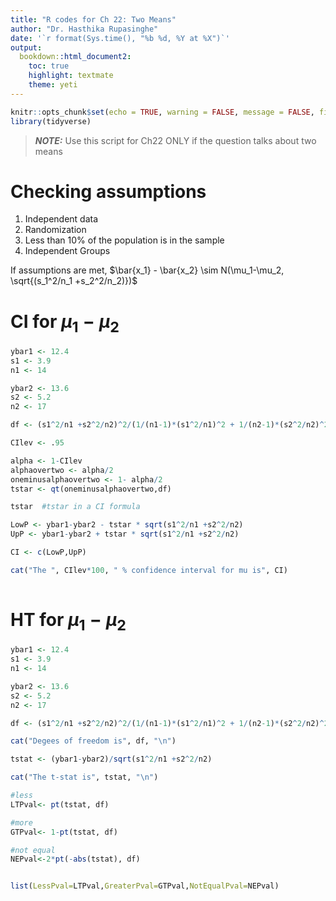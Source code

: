 ```yaml
---
title: "R codes for Ch 22: Two Means"
author: "Dr. Hasthika Rupasinghe"
date: '`r format(Sys.time(), "%b %d, %Y at %X")`'
output:
  bookdown::html_document2:
    toc: true
    highlight: textmate
    theme: yeti
---
```



```r
knitr::opts_chunk$set(echo = TRUE, warning = FALSE, message = FALSE, fig.align = "center", comment = NA)
library(tidyverse)
```

> **_NOTE:_**  Use this script for Ch22 ONLY if the question talks about two means

# Checking assumptions

  1) Independent data
  2) Randomization
  3) Less than 10\% of the population is in the sample
  5) Independent Groups

If assumptions are met, $\bar{x_1} - \bar{x_2} \sim N(\mu_1-\mu_2, \sqrt{(s_1^2/n_1 +s_2^2/n_2)})$

# CI for $\mu_1-\mu_2$

```r
ybar1 <- 12.4
s1 <- 3.9
n1 <- 14

ybar2 <- 13.6
s2 <- 5.2
n2 <- 17

df <- (s1^2/n1 +s2^2/n2)^2/(1/(n1-1)*(s1^2/n1)^2 + 1/(n2-1)*(s2^2/n2)^2)

CIlev <- .95

alpha <- 1-CIlev
alphaovertwo <- alpha/2
oneminusalphaovertwo <- 1- alpha/2
tstar <- qt(oneminusalphaovertwo,df)

tstar  #tstar in a CI formula

LowP <- ybar1-ybar2 - tstar * sqrt(s1^2/n1 +s2^2/n2)
UpP <- ybar1-ybar2 + tstar * sqrt(s1^2/n1 +s2^2/n2)

CI <- c(LowP,UpP)

cat("The ", CIlev*100, " % confidence interval for mu is", CI)
  
```

# HT for $\mu_1-\mu_2$

```r
ybar1 <- 12.4
s1 <- 3.9
n1 <- 14

ybar2 <- 13.6
s2 <- 5.2
n2 <- 17

df <- (s1^2/n1 +s2^2/n2)^2/(1/(n1-1)*(s1^2/n1)^2 + 1/(n2-1)*(s2^2/n2)^2)

cat("Degees of freedom is", df, "\n")

tstat <- (ybar1-ybar2)/sqrt(s1^2/n1 +s2^2/n2)

cat("The t-stat is", tstat, "\n")

#less
LTPval<- pt(tstat, df)

#more
GTPval<- 1-pt(tstat, df)

#not equal
NEPval<-2*pt(-abs(tstat), df)


list(LessPval=LTPval,GreaterPval=GTPval,NotEqualPval=NEPval)
```



